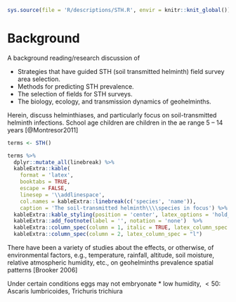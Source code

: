 ```r
sys.source(file = 'R/descriptions/STH.R', envir = knitr::knit_global())
```

# Background

A background reading/research discussion of

* Strategies that have guided STH (soil transmitted helminth) field survey area selection.
* Methods for predicting STH prevalence.
* The selection of fields for STH surveys.
* The biology, ecology, and transmission dynamics of geohelminths.

\vspace{25pt}

Herein, discuss helminthiases, and particularly focus on soil-transmitted helminth infections. School age children are children in the ae range 5 -- 14 years [@Montresor2011]

```r
terms <- STH()

terms %>%
  dplyr::mutate_all(linebreak) %>%
  kableExtra::kable(
    format = 'latex',
    booktabs = TRUE,
    escape = FALSE,
    linesep = '\\addlinespace',
    col.names = kableExtra::linebreak(c('species', 'name')),
    caption = 'The soil-transmitted helminth\\\\species in focus') %>%
  kableExtra::kable_styling(position = 'center', latex_options = 'hold_position', font_size = 7, full_width = FALSE) %>%
  kableExtra::add_footnote(label = '', notation = 'none')  %>%
  kableExtra::column_spec(column = 1, italic = TRUE, latex_column_spec = "p{0.18\\\\linewidth}l") %>%
  kableExtra::column_spec(column = 2, latex_column_spec = "l")
```


\vspace{25pt}

There have been a variety of studies about the effects, or otherwise, of environmental factors, e.g., temperature,  rainfall, altitude, soil moisture, relative atmospheric humidity, etc., on geohelminths prevalence spatial patterns [Brooker 2006]

\vspace{25pt}

Under certain conditions eggs may not embryonate
* low humidity, $< 50%$: Ascaris lumbricoides, Trichuris trichiura


